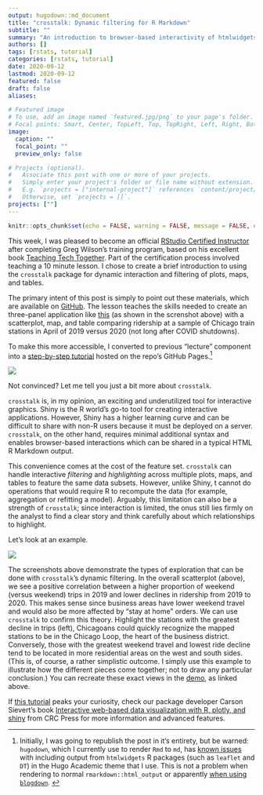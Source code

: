```yaml
---
output: hugodown::md_document
title: "crosstalk: Dynamic filtering for R Markdown"
subtitle: ""
summary: "An introduction to browser-based interactivity of htmlwidgets -- no Shiny server required!"
authors: []
tags: [rstats, tutorial]
categories: [rstats, tutorial]
date: 2020-09-12
lastmod: 2020-09-12
featured: false
draft: false
aliases:

# Featured image
# To use, add an image named `featured.jpg/png` to your page's folder.
# Focal points: Smart, Center, TopLeft, Top, TopRight, Left, Right, BottomLeft, Bottom, BottomRight.
image:
  caption: ""
  focal_point: ""
  preview_only: false

# Projects (optional).
#   Associate this post with one or more of your projects.
#   Simply enter your project's folder or file name without extension.
#   E.g. `projects = ["internal-project"]` references `content/project/deep-learning/index.md`.
#   Otherwise, set `projects = []`.
projects: [""]
---
```


```r
knitr::opts_chunk$set(echo = FALSE, warning = FALSE, message = FALSE, error = FALSE, out.width = "100%")
```

This week, I was pleased to become an official [RStudio Certified Instructor](https://education.rstudio.com/trainers) after completing Greg Wilson's training program, based on his excellent book [Teaching Tech Together](http://teachtogether.tech/). Part of the certification process involved teaching a 10 minute lesson. I chose to create a brief introduction to using the `crosstalk` package for dynamic interaction and filtering of plots, maps, and tables.

The primary intent of this post is simply to point out these materials, which are available on [GitHub](https://github.com/emilyriederer/demo-crosstalk). The lesson teaches the skills needed to create an three-panel application like [this](https://emilyriederer.github.io/demo-crosstalk/analysis/demo.html) (as shown in the screnshot above) with a scatterplot, map, and table comparing ridership at a sample of Chicago train stations in April of 2019 versus 2020 (not long after COVID shutdowns). 

To make this more accessible, I converted to previous "lecture" component into a [step-by-step tutorial](https://emilyriederer.github.io/demo-crosstalk/tutorial/tutorial-rmd.html) hosted on the repo's GitHub Pages.^[Initially, I was going to republish the post in it's entirety, but be warned: `hugodown`, which I currently use to render `Rmd` to `md`, has [known issues](https://github.com/r-lib/hugodown/issues/36) with including output from `htmlwidgets` R packages (such as `leaflet` and `DT`) in the Hugo Academic theme that I use. This is not a problem when rendering to normal `rmarkdown::html_output` or apparently [when using `blogdown`](https://github.com/rstudio/blogdown/issues/7). ]

![](tutorial.png)

Not convinced? Let me tell you just a bit more about `crosstalk`.

`crosstalk` is, in my opinion, an exciting and underutilized tool for interactive graphics. Shiny is the R world's go-to tool for creating interactive applications. However, Shiny has a higher learning curve and can be difficult to share with non-R users because it must be deployed on a server. `crosstalk`, on the other hand, requires minimal additional syntax and enables browser-based interactions which can be shared in a typical HTML R Markdown output.  

This convenience comes at the cost of the feature set. `crosstalk` can handle interactive *filtering* and *highlighting* across multiple plots, maps, and tables to feature the same data subsets. However, unlike Shiny, t cannot do operations that would require R to recompute the data (for example, aggregation or refitting a model). Arguably, this limitation can also be a strength of `crosstalk`; since interaction is limited, the onus still lies firmly on the analyst to find a clear story and think carefully about which relationships to highlight.

Let's look at an example.

![](comparison.png)

The screenshots above demonstrate the types of exploration that can be done with `crosstalk`'s dynamic filtering. In the overall scatterplot (above), we see a positive correlation between a higher proportion of weekend (versus weekend) trips in 2019 and lower declines in ridership from 2019 to 2020. This makes sense since business areas have lower weekend travel and would also be more affected by "stay at home" orders. We can use `crosstalk` to confirm this theory. Highlight the stations with the greatest decline in trips (left), Chicagoans could quickly recognize the mapped stations to be in the Chicago Loop, the heart of the business district. Conversely, those with the greatest weekend travel and lowest ride decline tend to be located in more residential areas on the west and south sides. (This is, of course, a rather simplistic outcome. I simply use this example to illustrate how the different pieces come together; not to draw any particular conclusion.) You can recreate these exact views in the [demo](https://emilyriederer.github.io/demo-crosstalk/analysis/demo.html), as linked above.

If [this tutorial](https://emilyriederer.github.io/demo-crosstalk/tutorial/tutorial-rmd.html) peaks your curiosity, check our package developer Carson Sievert's book [Interactive web-based data visualization with R, plotly, and shiny](https://plotly-r.com/index.html) from CRC Press for more information and advanced features.

